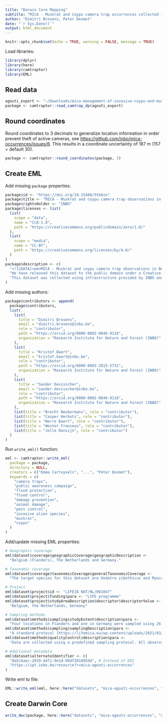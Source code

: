 ```yaml
---
title: "Darwin Core Mapping"
subtitle: "MICA - Muskrat and Coypu camera trap occurrences collected in Belgium, the Netherlands and Germany"
author: "Dimitri Brosens, Peter Desmet"
date: "`r Sys.Date()`"
output: html_document  
---
```


```r
knitr::opts_chunk$set(echo = TRUE, warning = FALSE, message = TRUE)
```

Load libraries:

```r
library(dplyr)
library(here)
library(camtraptor)
library(EML)
```

## Read data

```r
agouti_export <- "~/Downloads/mica-management-of-invasive-coypu-and-muskrat-in-europe-20220909104225/datapackage.json"
package <- camtraptor::read_camtrap_dp(agouti_export)
```

## Round coordinates

Round coordinates to 3 decimals to generalize location information in order prevent theft of active cameras, see <https://github.com/inbo/mica-occurrences/issues/6>. This results in a coordinate uncertainty of 187 m (157 + default 30).

```r
package <- camtraptor::round_coordinates(package, 3)
```

## Create EML

Add missing `package` properties:

```r
package$id <- "https://doi.org/10.15468/5tb6ze"
package$title <- "MICA - Muskrat and coypu camera trap observations in Belgium, the Netherlands and Germany"
package$rightsHolder <- "INBO"
package$licenses <- list(
  list(
    scope = "data",
    name = "CC0-1.0",
    path = "https://creativecommons.org/publicdomain/zero/1.0/"
  ),
  list(
    scope = "media",
    name = "CC-BY",
    path = "https://creativecommons.org/licenses/by/4.0/"
  )
)
package$description <- c(
  "<![CDATA[<em>MICA - Muskrat and coypu camera trap observations in Belgium, the Netherlands and Germany</em> is an occurrence dataset published by the Research Institute of Nature and Forest (INBO). It is part of the LIFE project MICA, in which innovative techniques are tested for a more efficient control of muskrat and coypu populations, both invasive species. The dataset contains camera trap observations of muskrat and coypu, as well as many other observed species. Issues with the dataset can be reported at <a href=\"https://github.com/inbo/mica-occurrences/issues\">https://github.com/inbo/mica-occurrences/issues</a>]]>",
  "We have released this dataset to the public domain under a Creative Commons Zero waiver. We would appreciate it if you follow the INBO norms for data use (https://www.inbo.be/en/norms-data-use) when using the data. If you have any questions regarding this dataset, don't hesitate to contact us via the contact information provided in the metadata or via opendata@inbo.be.",
  "This dataset was collected using infrastructure provided by INBO and funded by Research Foundation - Flanders (FWO) as part of the Belgian contribution to LifeWatch. The data were collected as part of the MICA project, which received funding from the European Union’s LIFE Environment sub-programme under the grant agreement LIFE18 NAT/NL/001047. The dataset was published with funding from Stichting NLBIF - Netherlands Biodiversity Information Facility."
)
```

Add missing authors:

```r
package$contributors <- append(
  package$contributors,
  list(
    list(
      title = "Dimitri Brosens",
      email = "dimitri.brosens@inbo.be",
      role = "contributor",
      path = "https://orcid.org/0000-0002-0846-9116",
      organization = "Research Institute for Nature and Forest (INBO)"
    ),
    list(
      title = "Kristof Baert",
      email = "kristof.baert@inbo.be",
      role = "contributor",
      path = "https://orcid.org/0000-0003-2015-5731",
      organization = "Research Institute for Nature and Forest (INBO)"
    ),
    list(
      title = "Sander Devisscher",
      email = "sander.devisscher@inbo.be",
      role = "contributor",
      path = "https://orcid.org/0000-0002-0846-9116",
      organization = "Research Institute for Nature and Forest (INBO)"
    ),
    list(title = "Brecht Neukermans", role = "contributor"),
    list(title = "Casper Herbots", role = "contributor"),
    list(title = "Warre Baert", role = "contributor"),
    list(title = "Wouter Franceus", role = "contributor"),
    list(title = "Jelle Ronsijn", role = "contributor")
  )
)
```

Run `write_eml()` function:

```r
eml <- camtraptor::write_eml(
  package = package,
  directory = NULL,
  creators = c("Emma Cartuyvels", "...", "Peter Desmet"),
  keywords = c(
    "camera traps",
    "public awareness campaign",
    "flood protection",
    "flood control",
    "damage prevention",
    "animal damage",
    "pest control",
    "invasive alien species",
    "muskrat",
    "coypu"
  )
)
```

Add/update missing EML properties:

```r
# Geographic coverage
eml$dataset$coverage$geographicCoverage$geographicDescription <-
  "Belgium (Flanders), The Netherlands and Germany."

# Taxonomic coverage
eml$dataset$coverage$taxonomicCoverage$generalTaxonomicCoverage <-
  "The target species for this dataset are Ondatra zibethicus and Myocastor coypus, but many other species have been observed as well."

# Project
eml$dataset$project$id <- "LIFE18 NAT/NL/001047"
eml$dataset$project$funding$para <- "LIFE programme"
eml$dataset$project$studyAreaDescription$descriptor$descriptorValue <- 
  "Belgium, the Netherlands, Germany"

# Sampling methods
eml$dataset$methods$sampling$studyExtent$description$para <-
  "Four locations in Flanders and one in Germany were sampled using 26 camera traps in Flanders and 7 in Germany. These camera traps were located in areas where the presence of muskrat and/or coypu was suspected. The camera traps are motion triggered and therefore also collected images of other animals found in these locations."
eml$dataset$methods$sampling$samplingDescription$para <-
  "A standard protocol (https://lifemica.eu/wp-content/uploads/2021/03/Protocol-camera-traps.pdf) was followed to choose the location for the traps. The setup of camera traps was standardised for water habitat. Subsequently, 33 camera traps were deployed in four locations in Flanders and one in Germany. Once a month images were collected from the camera traps and uploaded to Agouti. Project members scored the images in Agouti.]]>"
eml$dataset$methods$qualityControl$description$para <-
  "Data are collected using a predefined sampling protocol. All observations of muskrats, coypu, brown rats and European water voles are cross-validated by experienced project members."

# Additional metadata
eml$dataset$alternateIdentifier <- c(
  "8a5cbaec-2839-4471-9e1d-98df301095dd", # Instead of DOI
  "https://ipt.inbo.be/resource?r=mica-agouti-occurrences"
)
```

Write eml to file:

```r
EML::write_eml(eml, here::here("datasets", "mica-agouti-occurrences", "data", "processed", "eml.xml"))
```

## Create Darwin Core

```r
write_dwc(package, here::here("datasets", "mica-agouti-occurrences", "data", "processed"))
```
